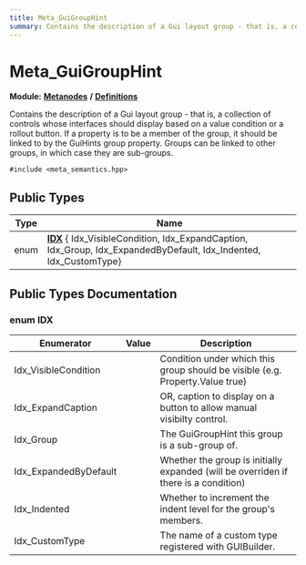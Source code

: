 ```yaml
---
title: Meta_GuiGroupHint
summary: Contains the description of a Gui layout group - that is, a collection of controls whose interfaces should display based on a value condition or a rollout button. If a property is to be a member of the group, it should be linked to by the GuiHints group property. Groups can be linked to other groups, in which case they are sub-groups. 
---
```


# Meta_GuiGroupHint

**Module:** **[Metanodes](../../modules/metanodes/index.mdx)** **/** **[Definitions](../../modules/metanodes/definitions.mdx)**

Contains the description of a Gui layout group - that is, a collection of controls whose interfaces should display based on a value condition or a rollout button. If a property is to be a member of the group, it should be linked to by the GuiHints group property. Groups can be linked to other groups, in which case they are sub-groups. 

`#include <meta_semantics.hpp>`

## Public Types

| Type           | Name           |
| -------------- | -------------- |
| enum| **[IDX](.#enum-idx)** { Idx_VisibleCondition, Idx_ExpandCaption, Idx_Group, Idx_ExpandedByDefault, Idx_Indented, Idx_CustomType} |

## Public Types Documentation

### enum IDX

| Enumerator | Value | Description |
| ---------- | ----- | ----------- |
| Idx_VisibleCondition | | Condition under which this group should be visible (e.g. Property.Value true)   |
| Idx_ExpandCaption | | OR, caption to display on a button to allow manual visibilty control.   |
| Idx_Group | | The GuiGroupHint this group is a sub-group of.   |
| Idx_ExpandedByDefault | | Whether the group is initially expanded (will be overriden if there is a condition)   |
| Idx_Indented | | Whether to increment the indent level for the group's members.   |
| Idx_CustomType | | The name of a custom type registered with GUIBuilder.   |
